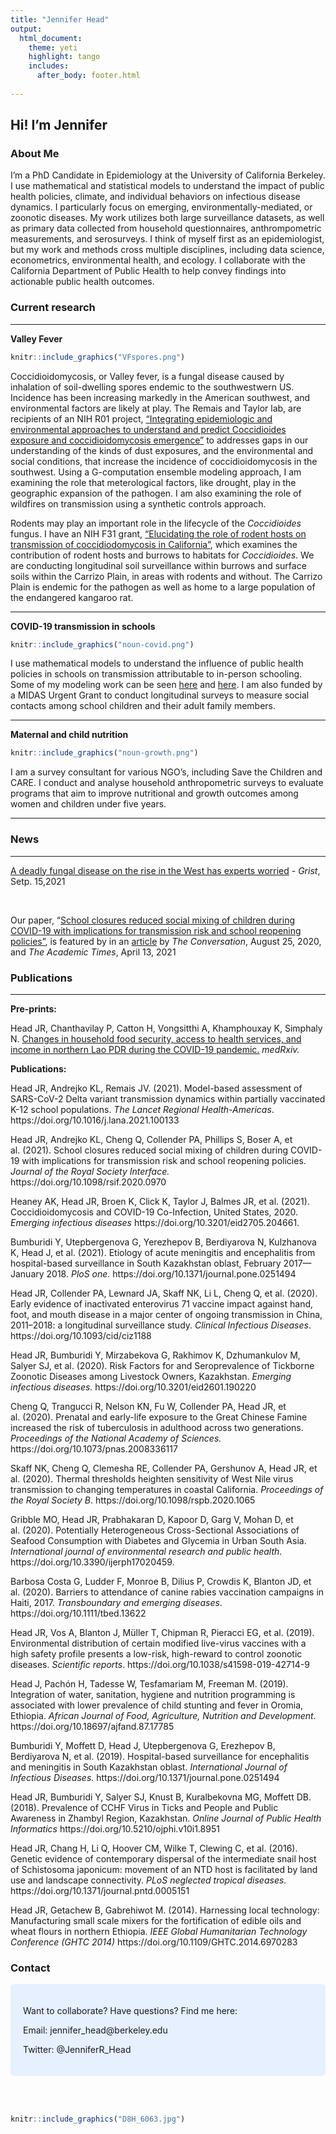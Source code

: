 ```yaml
---
title: "Jennifer Head"
output:
  html_document:
    theme: yeti
    highlight: tango
    includes:
      after_body: footer.html
    
---
```

## Hi! I'm Jennifer {.tabset .tabset-pills}


### About Me



I'm a PhD Candidate in Epidemiology at the University of California Berkeley. I use mathematical and statistical models to understand the impact of public health policies, climate, and individual behaviors on infectious disease dynamics. I particularly focus on emerging, environmentally-mediated, or zoonotic diseases. My work utilizes both large surveillance datasets, as well as primary data collected from household questionnaires, anthrompometric measurements, and serosurveys. I think of myself first as an epidemiologist, but my work and methods cross multiple disciplines, including data science, econometrics, environmental health, and ecology. I collaborate with the California Department of Public Health to help convey findings into actionable public health outcomes.

### Current research

***
**Valley Fever**
```r
knitr::include_graphics("VFspores.png")
``` 

Coccidioidomycosis, or Valley fever, is a fungal disease caused by inhalation of soil-dwelling spores endemic to the southwestwern US. Incidence has been increasing markedly in the American southwest, and environmental factors are likely at play. The Remais and Taylor lab, are recipients of an NIH R01 project, ["Integrating epidemiologic and environmental approaches to understand and predict Coccidioides exposure and coccidioidomycosis emergence"](https://reporter.nih.gov/search/rJKT6hvETUy8suWJ0QN6nA/project-details/10065493) to addresses gaps in our understanding of the kinds of dust exposures, and the environmental and social conditions, that increase the incidence of coccidioidomycosis in the southwest. Using a G-computation ensemble modeling approach, I am examining the role that meterological factors, like drought, play in the geographic expansion of the pathogen. I am also examining the role of wildfires on transmission using a synthetic controls approach.

Rodents may play an important role in the lifecycle of the *Coccidioides* fungus. I have an NIH F31 grant, ["Elucidating the role of rodent hosts on transmission of coccidiodomycosis in California"](https://reporter.nih.gov/search/rQH2DRMYj0CoV0qQ0RiNIg/project-details/10216947), which examines the contribution of rodent hosts and burrows to habitats for *Coccidioides*. We are conducting longitudinal soil surveillance within burrows and surface soils within the Carrizo Plain, in areas with rodents and without. The Carrizo Plain is endemic for the pathogen as well as home to a large population of the endangered kangaroo rat. 

***
**COVID-19 transmission in schools**

```r
knitr::include_graphics("noun-covid.png")
``` 

I use mathematical models to understand the influence of public health policies in schools on transmission attributable to in-person schooling. Some of my modeling work can be seen [here](https://doi.org/10.1016/j.lana.2021.100133) and [here](https://doi.org/10.1098/rsif.2020.0970). I am also funded by a MIDAS Urgent Grant to conduct longitudinal surveys to measure social contacts among school children and their adult family members.

***
**Maternal and child nutrition**

```r
knitr::include_graphics("noun-growth.png")
``` 

I am a survey consultant for various NGO's, including Save the Children and CARE. I conduct and analyse household anthropometric surveys to evaluate programs that aim to improve nutritional and growth outcomes among women and children under five years.

***

### News

***
[A deadly fungal disease on the rise in the West has experts worried](https://grist.org/health/valley-fever-rising-us-west-wildfires-cocci-fungus/) - *Grist*, Setp. 15,2021

<br>

Our paper, "[School closures reduced social mixing of children during COVID-19 with implications for transmission risk and school reopening policies"](https://doi.org/10.1098/rsif.2020.0970), is featured by in an [article](https://theconversation.com/reopening-elementary-schools-carries-less-covid-19-risk-than-high-schools-but-that-doesnt-guarantee-safety-144674) by  *The Conversation*, August 25, 2020, and *The Academic Times*, April 13, 2021


### Publications

***
**Pre-prints:**

Head JR, Chanthavilay P, Catton H, Vongsitthi A, Khamphouxay K, Simphaly N. [Changes in household food security, access to health services, and income in northern Lao PDR during the COVID-19 pandemic.](https://www.medrxiv.org/content/10.1101/2021.07.27.21261221v1) *medRxiv.* 


**Publications:**

Head JR, Andrejko KL, Remais JV. (2021). Model-based assessment of SARS-CoV-2 Delta variant transmission dynamics within partially vaccinated K-12 school populations. *The Lancet Regional Health-Americas*. https://doi.org/10.1016/j.lana.2021.100133

Head JR, Andrejko KL, Cheng Q, Collender PA, Phillips S, Boser A, et al. (2021). School closures reduced social mixing of children during COVID-19 with implications for transmission risk and school reopening policies. *Journal of the Royal Society Interface.* https://doi.org/10.1098/rsif.2020.0970

Heaney AK, Head JR, Broen K, Click K, Taylor J, Balmes JR, et al. (2021). Coccidioidomycosis and COVID-19 Co-Infection, United States, 2020. *Emerging infectious diseases* https://doi.org/10.3201/eid2705.204661.

Bumburidi Y, Utepbergenova G, Yerezhepov B, Berdiyarova N, Kulzhanova K, Head J, et al. (2021). Etiology of acute meningitis and encephalitis from hospital-based surveillance in South Kazakhstan oblast, February 2017—January 2018. *PloS one.* https://doi.org/10.1371/journal.pone.0251494

Head JR, Collender PA, Lewnard JA, Skaff NK, Li L, Cheng Q, et al. (2020). Early evidence of inactivated enterovirus 71 vaccine impact against hand, foot, and mouth disease in a major center of ongoing transmission in China, 2011–2018: a longitudinal surveillance study. *Clinical Infectious Diseases*. https://doi.org/10.1093/cid/ciz1188

Head JR, Bumburidi Y, Mirzabekova G, Rakhimov K, Dzhumankulov M, Salyer SJ, et al. (2020). Risk Factors for and Seroprevalence of Tickborne Zoonotic Diseases among Livestock Owners, Kazakhstan. *Emerging infectious diseases.* https://doi.org/10.3201/eid2601.190220

Cheng Q, Trangucci R, Nelson KN, Fu W, Collender PA, Head JR, et al. (2020). Prenatal and early-life exposure to the Great Chinese Famine increased the risk of tuberculosis in adulthood across two generations. *Proceedings of the National Academy of Sciences.* https://doi.org/10.1073/pnas.2008336117

Skaff NK, Cheng Q, Clemesha RE, Collender PA, Gershunov A, Head JR, et al. (2020). Thermal thresholds heighten sensitivity of West Nile virus transmission to changing temperatures in coastal California. *Proceedings of the Royal Society B*. https://doi.org/10.1098/rspb.2020.1065

Gribble MO, Head JR, Prabhakaran D, Kapoor D, Garg V, Mohan D, et al. (2020). Potentially Heterogeneous Cross-Sectional Associations of Seafood Consumption with Diabetes and Glycemia in Urban South Asia. *International journal of environmental research and public health*. https://doi.org/10.3390/ijerph17020459.

Barbosa Costa G, Ludder F, Monroe B, Dilius P, Crowdis K, Blanton JD, et al. (2020). Barriers to attendance of canine rabies vaccination campaigns in Haiti, 2017. *Transboundary and emerging diseases*. https://doi.org/10.1111/tbed.13622

Head JR, Vos A, Blanton J, Müller T, Chipman R, Pieracci EG, et al. (2019). Environmental distribution of certain modified live-virus vaccines with a high safety profile presents a low-risk, high-reward to control zoonotic diseases. *Scientific reports*. https://doi.org/10.1038/s41598-019-42714-9

Head J, Pachón H, Tadesse W, Tesfamariam M, Freeman M. (2019). Integration of water, sanitation, hygiene and nutrition programming is associated with lower prevalence of child stunting and fever in Oromia, Ethiopia. *African Journal of Food, Agriculture, Nutrition and Development*. https://doi.org/10.18697/ajfand.87.17785

Bumburidi Y, Moffett D, Head J, Utepbergenova G, Erezhepov B, Berdiyarova N, et al. (2019). Hospital-based surveillance for encephalitis and meningitis in South Kazakhstan oblast. *International Journal of Infectious Diseases.* https://doi.org/10.1371/journal.pone.0251494

Head JR, Bumburidi Y, Salyer SJ, Knust B, Kuralbekovna MG, Moffett DB. (2018). Prevalence of CCHF Virus in Ticks and People and Public Awareness in Zhambyl Region, Kazakhstan. *Online Journal of Public Health Informatics* https://doi.org/10.5210/ojphi.v10i1.8951

Head JR, Chang H, Li Q, Hoover CM, Wilke T, Clewing C, et al. (2016). Genetic evidence of contemporary dispersal of the intermediate snail host of Schistosoma japonicum: movement of an NTD host is facilitated by land use and landscape connectivity. *PLoS neglected tropical diseases*. https://doi.org/10.1371/journal.pntd.0005151

Head JR, Getachew B, Gabrehiwot M. (2014). Harnessing local technology: Manufacturing small scale mixers for the fortification of edible oils and wheat flours in northern Ethiopia. *IEEE Global Humanitarian Technology Conference (GHTC 2014)* https://doi.org/10.1109/GHTC.2014.6970283

### Contact

<style>
div.blue { background-color:#e6f0ff; border-radius: 5px; padding: 20px;}
</style>
<div class = "blue">

Want to collaborate? Have questions? Find me here:

Email: jennifer_head@berkeley.edu

Twitter: @JenniferR_Head

</div>

<br>
<br>

```r
knitr::include_graphics("D8H_6063.jpg")
```

